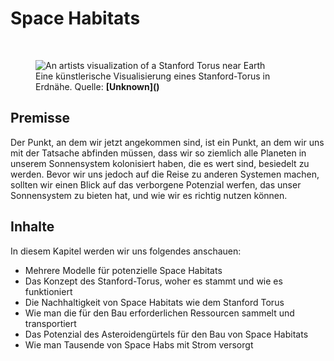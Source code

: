 
# Space Habitats

<ReadingTime />

<br/>
<figure>
<Image src={require(".//../../resources/images/spacehabitats.png")} alt="An artists visualization of a Stanford Torus near Earth" />
<figcaption style={{ color: "rgb(156, 156, 156)", fontSize: "14px", marginTop: "2px" }}>Eine künstlerische Visualisierung eines Stanford-Torus in Erdnähe. Quelle: <strong>[Unknown]()</strong></figcaption>
</figure>

## Premisse
Der Punkt, an dem wir jetzt angekommen sind, ist ein Punkt, an dem wir uns mit der Tatsache abfinden müssen, dass wir so ziemlich alle Planeten in unserem Sonnensystem kolonisiert haben, die es wert sind, besiedelt zu werden. Bevor wir uns jedoch auf die Reise zu anderen Systemen machen, sollten wir einen Blick auf das verborgene Potenzial werfen, das unser Sonnensystem zu bieten hat, und wie wir es richtig nutzen können.

## Inhalte
In diesem Kapitel werden wir uns folgendes anschauen:

- Mehrere Modelle für potenzielle Space Habitats 
- Das Konzept des Stanford-Torus, woher es stammt und wie es funktioniert
- Die Nachhaltigkeit von Space Habitats wie dem Stanford Torus
- Wie man die für den Bau erforderlichen Ressourcen sammelt und transportiert
- Das Potenzial des Asteroidengürtels für den Bau von Space Habitats
- Wie man Tausende von Space Habs mit Strom versorgt


<Analytics />